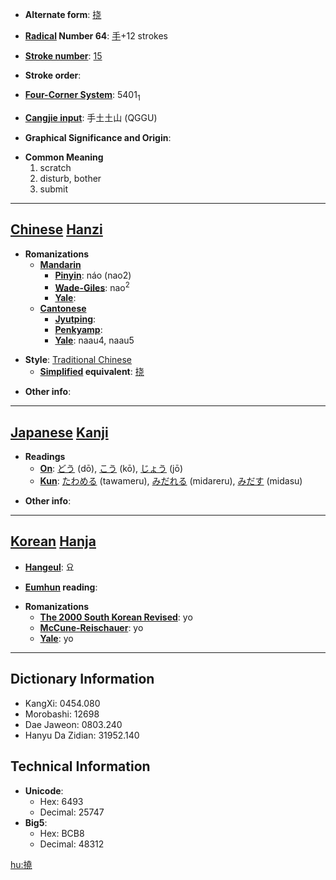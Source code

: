 * '''Alternate form''': [[挠]]

* '''[[Wiktionary:Chinese radical index| Radical]] Number 64''': [[Wiktionary:Chinese radical index 手|手]]+12 strokes

* '''[[Wiktionary:Chinese total strokes index|Stroke number]]''': [[Wiktionary:Chinese total strokes index 15|15]]

* '''Stroke order''': 

* '''[[Wiktionary:Chinese four corner index|Four-Corner System]]''': 5401<sub>1</sub>

* '''[[Wiktionary:Chinese Cangjie index|Cangjie input]]''': 手土土山 (QGGU)

* '''Graphical Significance and Origin''': 

* '''Common Meaning'''
*#scratch
*# disturb, bother
*# submit


----

== [[Chinese]] [[Hanzi]] ==

* '''Romanizations'''
** '''[[Mandarin]]'''
*** '''[[Pinyin]]''': náo (nao2)
*** '''[[Wade-Giles]]''': nao<sup>2</sup>
*** '''[[Yale]]''': 
** '''[[Cantonese]]'''
*** '''[[Jyutping]]''':
*** '''[[Penkyamp]]''': 
*** '''[[Yale]]''': naau4, naau5

* '''Style''': [[Traditional Chinese]] 
** '''[[Simplified Chinese|Simplified]] equivalent''': [[挠]]

* '''Other info''': 

----

== [[Japanese]] [[Kanji]] ==

* '''Readings'''
** '''[[On]]''': [[どう]] (dō), [[こう]] (kō), [[じょう]] (jō)
** '''[[Kun]]''': [[たわめる]] (tawameru), [[みだれる]] (midareru), [[みだす]] (midasu)

* '''Other info''':  

----

== [[Korean]] [[Hanja]] ==

* '''[[Hangeul]]''': 요

* '''[[Eumhun]] reading''': 

* '''Romanizations'''
** '''[[The 2000 South Korean Revised Romanization|The 2000 South Korean Revised]]''': yo
** '''[[McCune-Reischauer]]''': yo
** '''[[Yale]]''': yo

----

== Dictionary Information ==

* KangXi: 0454.080
* Morobashi: 12698
* Dae Jaweon: 0803.240
* Hanyu Da Zidian: 31952.140

== Technical Information ==

* '''Unicode''':
** Hex: 6493
** Decimal: 25747
* '''Big5''':
** Hex: BCB8
** Decimal: 48312

[[hu:撓]]